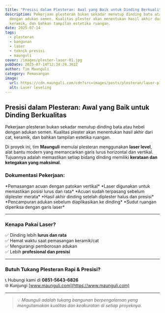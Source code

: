```yaml
---
title: "Presisi dalam Plesteran: Awal yang Baik untuk Dinding Berkualitas"
description: Pekerjaan plesteran bukan sekadar menutup dinding bata atau hebel
  dengan adukan semen. Kualitas plester akan menentukan hasil akhir dari cat,
  keramik, dan bahkan tampilan estetika ruangan.
date: 2025-07-14
tags:
  - plesteran
  - bangunan
  - laser
  - teknik presisi
  - maunguli
cover: /images/plester-laser-01.jpg
pubDate: 2025-07-14T12:34:24.362Z
author: Tim Maunguli
category: Pemasangan
image:
  url: https://cdn.maunguli.com/cdn?src=images/posts/plesteran/laser-plesteran.jpeg
  alt: Laser leveling
---
```



## Presisi dalam Plesteran: Awal yang Baik untuk Dinding Berkualitas

Pekerjaan plesteran bukan sekadar menutup dinding bata atau hebel dengan adukan semen. Kualitas plester akan menentukan hasil akhir dari cat, keramik, dan bahkan tampilan estetika ruangan.  

Di proyek ini, tim **Maunguli** memulai plesteran menggunakan **laser level**, alat bantu modern yang memancarkan garis lurus horizontal dan vertikal. Tujuannya adalah memastikan setiap bidang dinding memiliki **kerataan dan ketegakan yang maksimal**.

### Dokumentasi Pekerjaan:

<CDNImages src="https://cdn.maunguli.com/cdn?src=images/posts/plesteran/membuat-acuan-plesteran.jpeg" alt="Pemasangan acuan plester" width={800} />
*Pemasangan acuan dengan patokan vertikal*

<CDNImages src="https://cdn.maunguli.com/cdn?src=images/posts/plesteran/laser-plesteran.jpeg" alt="Laser digunakan untuk patokan plesteran" width={800} />
*Laser digunakan untuk memastikan posisi lurus dan rata*

<CDNImages src="https://cdn.maunguli.com/cdn?src=images/posts/plesteran/laser-level-plesteran.jpeg" alt="Tembok yang sudah diberi acuan" width={800} />
*Acuan sudah terpasang sebelum diplester merata*

<CDNImages src="https://cdn.maunguli.com/cdn?src=images/posts/plesteran/phinising-plesteran.jpeg" alt="Hasil akhir dinding setelah diplester" width={800} />
*Hasil akhir dinding setelah diplester halus dan presisi*

<CDNImages src="https://cdn.maunguli.com/cdn?src=images/posts/plesteran/kenek-adukan.jpeg" alt="Pencampuran adukan plester" width={800}/>
*Pencampuran adukan sebelum diaplikasikan ke dinding*

<CDNImages src="https://cdn.maunguli.com/cdn?src=images/posts/plesteran/laser-level-plesteran.jpeg" alt="Tembok diplester dengan bantuan laser" width={800} />
*Sudut ruangan diperiksa dengan garis laser*

---

### Kenapa Pakai Laser?

✅ Dinding lebih **lurus dan rata**  
✅ Hemat waktu saat pemasangan keramik/cat  
✅ Mengurangi pemborosan adukan  
✅ Lebih **profesional dan presisi**

---

### Butuh Tukang Plesteran Rapi & Presisi?

📞 Hubungi kami di **0851-5643-6826**  
🌐 Kunjungi [www.maunguli.com](https://www.maunguli.com)

---

> 💡 *Maunguli adalah tukang bangunan berpengalaman yang mengutamakan kualitas dan keakuratan di setiap proyeknya.*

